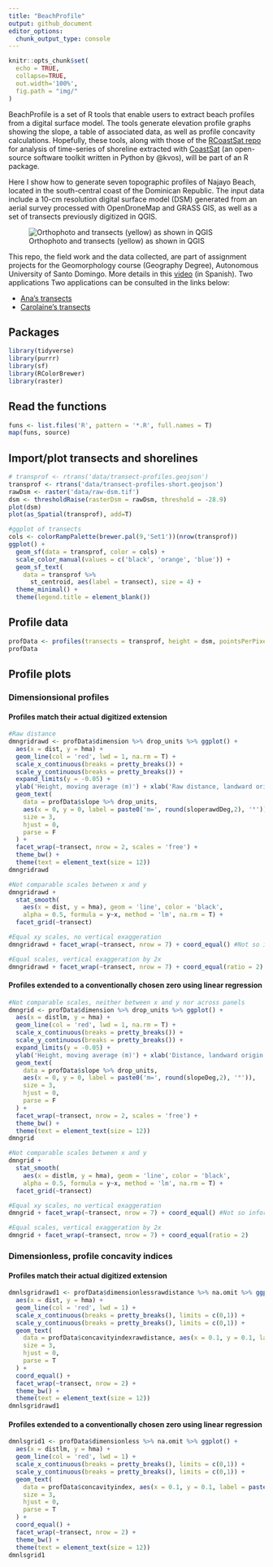 ```yaml
---
title: "BeachProfile"
output: github_document
editor_options: 
  chunk_output_type: console
---
```


<!-- README.md is generated from README.Rmd. Please edit that file -->

```r
knitr::opts_chunk$set(
  echo = TRUE,
  collapse=TRUE,
  out.width='100%',
  fig.path = "img/"
)
```

BeachProfile is a set of R tools that enable users to extract beach profiles from a digital surface model. The tools generate elevation profile graphs showing the slope, a table of associated data, as well as profile concavity calculations. Hopefully, these tools, along with those of the [RCoastSat repo](https://github.com/geofis/RCoastSat) for analysis of time-series of shoreline extracted with [CoastSat](https://github.com/kvos/CoastSat) (an open-source software toolkit written in Python by @kvos), will be part of an R package.

Here I show how to generate seven topographic profiles of Najayo Beach, located in the south-central coast of the Dominican Republic. The input data include a 10-cm resolution digital surface model (DSM) generated from an aerial survey processed with OpenDroneMap and GRASS GIS, as well as a set of transects previously digitized in QGIS.

![Orthophoto and transects (yellow) as shown in QGIS](img/transects-qgis.jpg)

This repo, the field work and the data collected, are part of assignment projects for the Geomorphology course (Geography Degree), Autonomous University of Santo Domingo. More details in this [video](https://www.youtube.com/watch?v=k6j5pVxvfN0) (in Spanish). Two applications Two applications can be consulted in the links below:

- [Ana's transects](analisis_transectos_ana.md)
- [Carolaine's transects](analisis_transectos_carolain.md)

## Packages

```r
library(tidyverse)
library(purrr)
library(sf)
library(RColorBrewer)
library(raster)
```


## Read the functions

```r
funs <- list.files('R', pattern = '*.R', full.names = T)
map(funs, source)
```

## Import/plot transects and shorelines

```r
# transprof <- rtrans('data/transect-profiles.geojson')
transprof <- rtrans('data/transect-profiles-short.geojson')
rawDsm <- raster('data/raw-dsm.tif')
dsm <- thresholdRaise(rasterDsm = rawDsm, threshold = -28.9)
plot(dsm)
plot(as_Spatial(transprof), add=T)

#ggplot of transects
cols <- colorRampPalette(brewer.pal(9,'Set1'))(nrow(transprof))
ggplot() +
  geom_sf(data = transprof, color = cols) +
  scale_color_manual(values = c('black', 'orange', 'blue')) +
  geom_sf_text(
    data = transprof %>%
      st_centroid, aes(label = transect), size = 4) +
  theme_minimal() +
  theme(legend.title = element_blank())
```

## Profile data

```r
profData <- profiles(transects = transprof, height = dsm, pointsPerPixel= 1, movingAvgK = 5)
profData
```

## Profile plots

### Dimensionsional profiles

#### Profiles match their actual digitized extension

```r
#Raw distance
dmngridrawd <- profData$dimension %>% drop_units %>% ggplot() +
  aes(x = dist, y = hma) +
  geom_line(col = 'red', lwd = 1, na.rm = T) +
  scale_x_continuous(breaks = pretty_breaks()) +
  scale_y_continuous(breaks = pretty_breaks()) +
  expand_limits(y = -0.05) +
  ylab('Height, moving average (m)') + xlab('Raw distance, landward origin (m)') +
  geom_text(
    data = profData$slope %>% drop_units,
    aes(x = 0, y = 0, label = paste0('m=', round(sloperawdDeg,2), '°')),
    size = 3,
    hjust = 0,
    parse = F
  ) +
  facet_wrap(~transect, nrow = 2, scales = 'free') +
  theme_bw() + 
  theme(text = element_text(size = 12))
dmngridrawd

#Not comparable scales between x and y
dmngridrawd +
  stat_smooth(
    aes(x = dist, y = hma), geom = 'line', color = 'black',
    alpha = 0.5, formula = y~x, method = 'lm', na.rm = T) +
  facet_grid(~transect) 
```

```r
#Equal xy scales, no vertical exaggeration
dmngridrawd + facet_wrap(~transect, nrow = 7) + coord_equal() #Not so informative but panels are comparable

#Equal scales, vertical exaggeration by 2x
dmngridrawd + facet_wrap(~transect, nrow = 7) + coord_equal(ratio = 2)
```

#### Profiles extended to a conventionally chosen zero using linear regression

```r
#Not comparable scales, neither between x and y nor across panels
dmngrid <- profData$dimension %>% drop_units %>% ggplot() +
  aes(x = distlm, y = hma) +
  geom_line(col = 'red', lwd = 1, na.rm = T) +
  scale_x_continuous(breaks = pretty_breaks()) +
  scale_y_continuous(breaks = pretty_breaks()) +
  expand_limits(y = -0.05) +
  ylab('Height, moving average (m)') + xlab('Distance, landward origin (m)') +
  geom_text(
    data = profData$slope %>% drop_units,
    aes(x = 0, y = 0, label = paste0('m=', round(slopeDeg,2), '°')),
    size = 3,
    hjust = 0,
    parse = F
  ) +
  facet_wrap(~transect, nrow = 2, scales = 'free') +
  theme_bw() + 
  theme(text = element_text(size = 12))
dmngrid

#Not comparable scales between x and y
dmngrid +
  stat_smooth(
    aes(x = distlm, y = hma), geom = 'line', color = 'black',
    alpha = 0.5, formula = y~x, method = 'lm', na.rm = T) +
  facet_grid(~transect) 
```

```r
#Equal xy scales, no vertical exaggeration
dmngrid + facet_wrap(~transect, nrow = 7) + coord_equal() #Not so informative but panels are comparable

#Equal scales, vertical exaggeration by 2x
dmngrid + facet_wrap(~transect, nrow = 7) + coord_equal(ratio = 2)
```


### Dimensionless, profile concavity indices

#### Profiles match their actual digitized extension

```r
dmnlsgridrawd1 <- profData$dimensionlessrawdistance %>% na.omit %>% ggplot() +
  aes(x = dist, y = hma) +
  geom_line(col = 'red', lwd = 1) +
  scale_x_continuous(breaks = pretty_breaks(), limits = c(0,1)) +
  scale_y_continuous(breaks = pretty_breaks(), limits = c(0,1)) +
  geom_text(
    data = profData$concavityindexrawdistance, aes(x = 0.1, y = 0.1, label = paste0('C[a]==', round(ci,2))),
    size = 3,
    hjust = 0,
    parse = T
  ) +
  coord_equal() +
  facet_wrap(~transect, nrow = 2) +
  theme_bw() + 
  theme(text = element_text(size = 12))
dmnlsgridrawd1
```

#### Profiles extended to a conventionally chosen zero using linear regression

```r
dmnlsgrid1 <- profData$dimensionless %>% na.omit %>% ggplot() +
  aes(x = distlm, y = hma) +
  geom_line(col = 'red', lwd = 1) +
  scale_x_continuous(breaks = pretty_breaks(), limits = c(0,1)) +
  scale_y_continuous(breaks = pretty_breaks(), limits = c(0,1)) +
  geom_text(
    data = profData$concavityindex, aes(x = 0.1, y = 0.1, label = paste0('C[a]==', round(ci,2))),
    size = 3,
    hjust = 0,
    parse = T
  ) +
  coord_equal() +
  facet_wrap(~transect, nrow = 2) +
  theme_bw() + 
  theme(text = element_text(size = 12))
dmnlsgrid1
```

